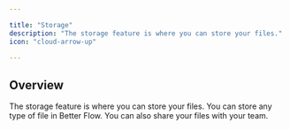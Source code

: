 ```yaml
---

title: "Storage"
description: "The storage feature is where you can store your files."
icon: "cloud-arrow-up"

---
```


## Overview

The storage feature is where you can store your files. You can store any type of file in Better Flow. You can also share your files with your team.
